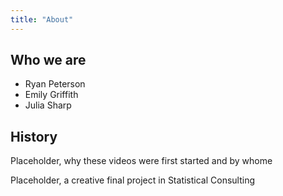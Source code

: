 ```yaml
---
title: "About"
---
```


## Who we are

-   Ryan Peterson
-   Emily Griffith
-   Julia Sharp

## History 

Placeholder, why these videos were first started and by whome

Placeholder, a creative final project in Statistical Consulting

